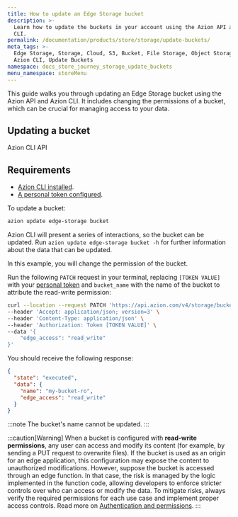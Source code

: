 ```yaml
---
title: How to update an Edge Storage bucket
description: >-
  Learn how to update the buckets in your account using the Azion API and Azion
  CLI.
permalink: /documentation/products/store/storage/update-buckets/
meta_tags: >-
  Edge Storage, Storage, Cloud, S3, Bucket, File Storage, Object Storage, API,
  Azion CLI, Update Buckets
namespace: docs_store_journey_storage_update_buckets
menu_namespace: storeMenu
---
```



This guide walks you through updating an Edge Storage bucket using the Azion API and Azion CLI. It includes changing the permissions of a bucket, which can be crucial for managing access to your data. 

## Updating a bucket

<Tabs client:visible>
    <Fragment slot="tab.cli">Azion CLI</Fragment>
    <Fragment slot="tab.api">API</Fragment>

<Fragment slot="panel.cli">

## Requirements 

- [Azion CLI installed](/en/documentation/products/azion-cli/overview/#installing-azion-cli). 
- [A personal token configured](/en/documentation/devtools/cli/globals/#token).

To update a bucket: 

```bash 
azion update edge-storage bucket
```

Azion CLI will present a series of interactions, so the bucket can be updated. Run `azion update edge-storage bucket -h` for further information about the data that can be updated. 

</Fragment>

<Fragment slot="panel.api">

In this example, you will change the permission of the bucket. 
 
Run the following `PATCH` request in your terminal, replacing `[TOKEN VALUE]` with your [personal token](/en/documentation/products/guides/personal-tokens/) and `bucket_name` with the name of the bucket to attribute the read-write permission:

```bash
curl --location --request PATCH 'https://api.azion.com/v4/storage/buckets/<bucket_name>' \
--header 'Accept: application/json; version=3' \
--header 'Content-Type: application/json' \
--header 'Authorization: Token [TOKEN VALUE]' \
--data '{
    "edge_access": "read_write"
}'
```

You should receive the following response:

```json
{
  "state": "executed",
  "data": {
    "name": "my-bucket-ro",
    "edge_access": "read_write"
  }
}
```

:::note 
The bucket's name cannot be updated.
:::

</Fragment>

</Tabs>

:::caution[Warning]
When a bucket is configured with **read-write permissions**, any user can access and modify its content (for example, by sending a PUT request to overwrite files). If the bucket is used as an origin for an edge application, this configuration may expose the content to unauthorized modifications. However, suppose the bucket is accessed through an edge function. In that case, the risk is managed by the logic implemented in the function code, allowing developers to enforce stricter controls over who can access or modify the data. To mitigate risks, always verify the required permissions for each use case and implement proper access controls. Read more on [Authentication and permissions](/en/documentation/products/store/edge-storage/#authentication-and-permissions).
:::
